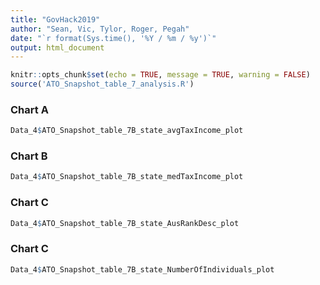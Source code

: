 ```yaml
---
title: "GovHack2019"
author: "Sean, Vic, Tylor, Roger, Pegah"
date: "`r format(Sys.time(), '%Y / %m / %y')`"
output: html_document
---
```


```r
knitr::opts_chunk$set(echo = TRUE, message = TRUE, warning = FALSE)
source('ATO_Snapshot_table_7_analysis.R')
```

### Chart A

```r
Data_4$ATO_Snapshot_table_7B_state_avgTaxIncome_plot

```


### Chart B

```r

Data_4$ATO_Snapshot_table_7B_state_medTaxIncome_plot

```


### Chart C

```r

Data_4$ATO_Snapshot_table_7B_state_AusRankDesc_plot

```

### Chart C

```r

Data_4$ATO_Snapshot_table_7B_state_NumberOfIndividuals_plot

```

